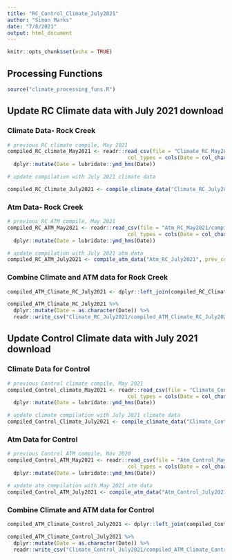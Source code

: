 ```yaml
---
title: "RC_Control_Climate_July2021"
author: "Simon Marks"
date: "7/8/2021"
output: html_document
---
```


```r
knitr::opts_chunk$set(echo = TRUE)
```

## Processing Functions

```r

source("climate_processing_funs.R")

```

## Update RC Climate data with July 2021 download

### Climate Data- Rock Creek

```r

# previous RC climate compile, May 2021
compiled_RC_climate_May2021 <- readr::read_csv(file = "Climate_RC_May2021/compiled_Climate_RC_May2021.csv", 
                                       col_types = cols(Date = col_character(), .default = col_double())) %>% 
  dplyr::mutate(Date = lubridate::ymd_hms(Date))

```

```r

# update compilation with July 2021 climate data

compiled_RC_Climate_July2021 <- compile_climate_data("Climate_RC_July2021", prev_compile = compiled_RC_climate_May2021, written_file_name = "compiled_Climate_RC_July2021.csv")

```

### Atm Data- Rock Creek

```r

# previous RC ATM compile, May 2021
compiled_RC_ATM_May2021 <- readr::read_csv(file = "Atm_RC_May2021/compiled_ATM_RC_May2021.csv", 
                                       col_types = cols(Date = col_character(), .default = col_double())) %>% 
  dplyr::mutate(Date = lubridate::ymd_hms(Date))

# update compilation with July 2021 atm data
compiled_RC_ATM_July2021 <- compile_atm_data("Atm_RC_July2021", prev_compile = compiled_RC_ATM_May2021, written_file_name = "compiled_Atm_RC_July2021.csv")


```

### Combine Climate and ATM data for Rock Creek

```r

compiled_ATM_Climate_RC_July2021 <- dplyr::left_join(compiled_RC_Climate_July2021, compiled_RC_ATM_July2021, by = "Date") 

compiled_ATM_Climate_RC_July2021 %>% 
  dplyr::mutate(Date = as.character(Date)) %>% 
  readr::write_csv("Climate_RC_July2021/compiled_ATM_Climate_RC_July2021.csv")

```


## Update Control Climate data with July 2021 download

### Climate Data for Control

```r

# previous Control climate compile, May 2021
compiled_Control_climate_May2021 <- readr::read_csv(file = "Climate_Control_May2021/compiled_Climate_Control_May2021.csv", 
                                       col_types = cols(Date = col_character(), .default = col_double())) %>% 
  dplyr::mutate(Date = lubridate::ymd_hms(Date))

# update climate compilation with July 2021 climate data
compiled_Control_Climate_July2021 <- compile_climate_data("Climate_Control_July2021", prev_compile = compiled_Control_climate_May2021, written_file_name = "compiled_Climate_Control_July2021.csv")

```

### Atm Data for Control

```r

# previous Control ATM compile, Nov 2020
compiled_Control_ATM_May2021 <- readr::read_csv(file = "Atm_Control_May2021/compiled_ATM_Control_May2021.csv", 
                                       col_types = cols(Date = col_character(), .default = col_double())) %>% 
  dplyr::mutate(Date = lubridate::ymd_hms(Date))

# update atm compilation with May 2021 atm data
compiled_Control_ATM_July2021 <- compile_atm_data("Atm_Control_July2021", prev_compile = compiled_Control_ATM_May2021, written_file_name = "compiled_Atm_Control_July2021.csv")


```

### Combine Climate and ATM data for Control

```r
compiled_ATM_Climate_Control_July2021 <- dplyr::left_join(compiled_Control_Climate_July2021, compiled_Control_ATM_July2021, by = "Date") 

compiled_ATM_Climate_Control_July2021 %>% 
  dplyr::mutate(Date = as.character(Date)) %>% 
  readr::write_csv("Climate_Control_July2021/compiled_ATM_Climate_Control_July2021.csv")

```
